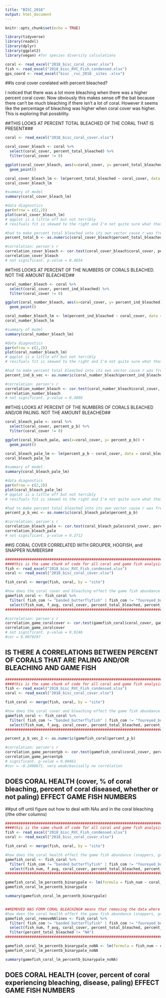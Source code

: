 ```yaml
---
title: "BISC_2018"
output: html_document
---
```


```r
knitr::opts_chunk$set(echo = TRUE)
```

```r

library(tidyverse)
library(readxl)
library(dplyr)
library(ggplot2)
library(vegan) #for species diversity calculations

```

```r

coral <- read_excel("2018_bisc_coral_cover.xlsx")
fish <- read_excel("2018_bisc_RVC_Fish_condensed.xlsx")
gps_coord <- read_excel("bisc _rvc_2018 _sites .xlsx")

```




##Is coral cover corelated with percent bleached?

I noticed that there was a lot more bleaching when there was a higher percent coral cover. Now obviously this makes sense off the bat because there can't be much bleaching if there isn't a lot of coral. However it seems like the percentage of bleaching was higher when coral cover was higher. This is exploring that possbility.

##THIS LOOKS AT PERCENT TOTAL BLEACHED OF THE CORAL THAT IS PRESENT###
```r

coral <- read_excel("2018_bisc_coral_cover.xlsx")

coral_cover_bleach <- coral %>%
  select(coral_cover, percent_total_bleached) %>%
  filter(coral_cover != 0)

ggplot(coral_cover_bleach, aes(x=coral_cover, y= percent_total_bleached)) +
  geom_point()

coral_cover_bleach_lm <- lm(percent_total_bleached ~ coral_cover, data = coral_cover_bleach)
coral_cover_bleach_lm

#summary of model
summary(coral_cover_bleach_lm)

#data diagnostics
par(mfrow = c(2,2))
plot(coral_cover_bleach_lm)
# qqplot is a little off but not terribly
# resifuals fit is skewed to the right and I'm not quite sure what that means, if it means anything

#had to make percent total bleached into its own vector cause r was freaking out. go figure
percent_total_b <- as.numeric(coral_cover_bleach$percent_total_bleached)

#correlation: person's r
correlation_cover_bleach <- cor.test(coral_cover_bleach$coral_cover, percent_total_b)
correlation_cover_bleach
# not significant. p-value = 0.4654

```

##THIS LOOKS AT PERCENT OF THE NUMBERS OF CORALS BLEACHED. NOT THE AMOUNT BLEACHED##
```r

coral_number_bleach <- coral %>%
  select(coral_cover, percent_ind_bleached) %>%
  filter(coral_cover != 0)

ggplot(coral_number_bleach, aes(x=coral_cover, y= percent_ind_bleached)) +
  geom_point()

coral_number_bleach_lm <- lm(percent_ind_bleached ~ coral_cover, data = coral_number_bleach)
coral_number_bleach_lm

#summary of model
summary(coral_number_bleach_lm)

#data diagnostics
par(mfrow = c(2,2))
plot(coral_number_bleach_lm)
# qqplot is a little off but not terribly
# resifuals fit is skewed to the right and I'm not quite sure what that means, if it means anything

#had to make percent total bleached into its own vector cause r was freaking out. go figure
percent_ind_b_vec <- as.numeric(coral_number_bleach$percent_ind_bleached)

#correlation: person's r
correlation_number_bleach <- cor.test(coral_number_bleach$coral_cover, percent_ind_b_vec)
correlation_number_bleach
# not significant. p-value = 0.3009
```
##THIS LOOKS AT PERCENT OF THE NUMBERS OF CORALS BLEACHED AND/OR PALING. NOT THE AMOUNT BLEACHED##

```r

coral_bleach_pale <- coral %>%
  select(coral_cover, percent_p_b) %>%
  filter(coral_cover != 0)

ggplot(coral_bleach_pale, aes(x=coral_cover, y= percent_p_b)) +
  geom_point()

coral_bleach_pale_lm <- lm(percent_p_b ~ coral_cover, data = coral_bleach_pale)
coral_bleach_pale_lm

#summary of model
summary(coral_bleach_pale_lm)

#data diagnostics
par(mfrow = c(2,2))
plot(coral_bleach_pale_lm)
# qqplot is a little off but not terribly
# resifuals fit is skewed to the right and I'm not quite sure what that means, if it means anything

#had to make percent total bleached into its own vector cause r was freaking out. go figure
percent_p_b_vec <- as.numeric(coral_bleach_pale$percent_p_b)

#correlation: person's r
correlation_bleach_pale <- cor.test(coral_bleach_pale$coral_cover, percent_p_b_vec)
correlation_bleach_pale
# not significant. p-value = 0.2712
```


  ##IS CORAL COVER CORRELATED WITH GROUPER, HOGFISH, and SNAPPER NUMBERS##
  
```r

###########################################################################
####this is the same chunk of code for all coral and game fish analysis###
fish <- read_excel("2018_bisc_RVC_Fish_condensed.xlsx")
coral <- read_excel("2018_bisc_coral_cover.xlsx")

fish_coral <- merge(fish, coral, by = "site")

#how does the coral cover and bleaching effect the game fish abundance (snappers, groupers, hogfish)
gamefish_coral <- fish_coral %>%
  filter( fish_com != "banded_butterflyfish" | fish_com != "foureyed_butterflyfish" | fish_com != "reef_butterflyfish" | fish_com != "spotfin_butterflyfish" | fish_com != "none") %>%
  select(fish_num, f_avg, coral_cover, percent_total_bleached, percent_ind_bleached, percent_paling, paling_coral, percent_p_b) 
##########################################################################

#correlation: person's r
correlation_game_coralcover <- cor.test(gamefish_coral$coral_cover, gamefish_coral$fish_num)
correlation_game_coralcover
# not significant. p-value = 0.9246
#cor = 0.0079297

```
  
## IS THERE A CORRELATIONS BETWEEN PERCENT OF CORALS THAT ARE PALING AND/OR BLEACHING AND GAME FISH
```r

###########################################################################
####this is the same chunk of code for all coral and game fish analysis###
fish <- read_excel("2018_bisc_RVC_Fish_condensed.xlsx")
coral <- read_excel("2018_bisc_coral_cover.xlsx")

fish_coral <- merge(fish, coral, by = "site")

#how does the coral cover and bleaching effect the game fish abundance (snappers, groupers, hogfish)
gamefish_coral <- fish_coral %>%
  filter( fish_com != "banded_butterflyfish" | fish_com != "foureyed_butterflyfish" | fish_com != "reef_butterflyfish" | fish_com != "spotfin_butterflyfish" | fish_com != "none") %>%
  select(fish_num, f_avg, coral_cover, percent_total_bleached, percent_ind_bleached, percent_paling, paling_coral, percent_p_b) 
##########################################################################

percent_p_b_vec_2 <- as.numeric(gamefish_coral$percent_p_b)

#correlation: person's r
correlation_game_percentpb <- cor.test(gamefish_coral$coral_cover, percent_p_b_vec_2)
correlation_game_percentpb
# significant. p-value = 0.00461
#cor = -0.2498671. very weak/bacisally no correlation
```

  
## DOES CORAL HEALTH (cover, % of coral bleaching, percent of coral diseased, whether or not paling) EFFECT GAME FISH NUMBERS##

##put off until figure out how to deal with NAs and in the coral bleaching (/the other columns)
```r

###########################################################################
####this is the same chunk of code for all coral and game fish analysis###
fish <- read_excel("2018_bisc_RVC_Fish_condensed.xlsx")
coral <- read_excel("2018_bisc_coral_cover.xlsx")

fish_coral <- merge(fish, coral, by = "site")

#how does the coral health effect the game fish abundance (snappers, groupers, hogfish)
gamefish_coral <- fish_coral %>%
  filter( fish_com != "banded_butterflyfish" | fish_com != "foureyed_butterflyfish" | fish_com != "reef_butterflyfish" | fish_com != "spotfin_butterflyfish" | fish_com != "none") %>%
  select(fish_num, f_avg, coral_cover, percent_total_bleached, percent_ind_bleached, paling_coral, percent_paling, percent_p_b) 
##########################################################################

gamefish_coral_lm_percentb_binarypale <- lm(formula = fish_num ~ coral_cover + percent_total_bleached + paling_coral, data = gamefish_coral)
gamefish_coral_lm_percentb_binarypale

summary(gamefish_coral_lm_percentb_binarypale)


##REMOVED NAS FORM CORAL BLEACHING# means that removing the data where there is no coral cover, I don't love that/ will try to find a way around it
#how does the coral health effect the game fish abundance (snappers, groupers, hogfish)
gamefish_coral_removeNAlines <- fish_coral %>%
  filter( fish_com != "banded_butterflyfish" | fish_com != "foureyed_butterflyfish" | fish_com != "reef_butterflyfish" | fish_com != "spotfin_butterflyfish" | fish_com != "none") %>%
  select(fish_num, f_avg, coral_cover, percent_total_bleached, percent_ind_bleached, paling_coral, percent_paling, percent_p_b) %>%
  filter(percent_total_bleached != "NA")
##########################################################################

gamefish_coral_lm_percentb_binarypale_noNA <- lm(formula = fish_num ~ coral_cover + percent_total_bleached + paling_coral, data = gamefish_coral)
gamefish_coral_lm_percentb_binarypale_noNA

summary(gamefish_coral_lm_percentb_binarypale_noNA)
```

## DOES CORAL HEALTH (cover, percent of coral experiencing bleaching, disease, paling) EFFECT GAME FISH NUMBERS##

  
  

